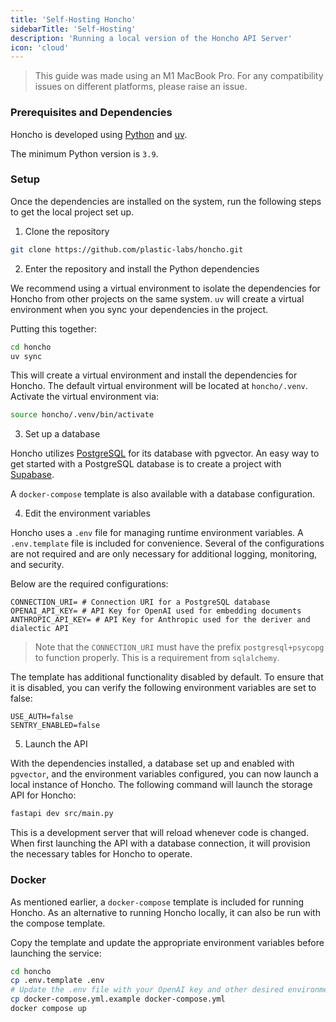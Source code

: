 ```yaml
---
title: 'Self-Hosting Honcho'
sidebarTitle: 'Self-Hosting'
description: 'Running a local version of the Honcho API Server'
icon: 'cloud'
---
```


> This guide was made using an M1 MacBook Pro. For any compatibility issues
> on different platforms, please raise an issue.

### Prerequisites and Dependencies

Honcho is developed using [Python](https://www.python.org/) and [uv](https://docs.astral.sh/uv/).

The minimum Python version is `3.9`.

### Setup

Once the dependencies are installed on the system, run the following steps to get
the local project set up.

1. Clone the repository

```bash
git clone https://github.com/plastic-labs/honcho.git
```

2. Enter the repository and install the Python dependencies

We recommend using a virtual environment to isolate the dependencies for Honcho
from other projects on the same system. `uv` will create a virtual environment
when you sync your dependencies in the project.

Putting this together:

```bash
cd honcho
uv sync
```

This will create a virtual environment and install the dependencies for Honcho.
The default virtual environment will be located at `honcho/.venv`. Activate the
virtual environment via:

```bash
source honcho/.venv/bin/activate
```

3. Set up a database

Honcho utilizes [PostgreSQL](https://www.postgresql.org/) for its database with
pgvector. An easy way to get started with a PostgreSQL database is to create a project
with [Supabase](https://supabase.com/).

A `docker-compose` template is also available with a database configuration.

4. Edit the environment variables

Honcho uses a `.env` file for managing runtime environment variables. A
`.env.template` file is included for convenience. Several of the configurations
are not required and are only necessary for additional logging, monitoring, and
security.

Below are the required configurations:

```env
CONNECTION_URI= # Connection URI for a PostgreSQL database
OPENAI_API_KEY= # API Key for OpenAI used for embedding documents
ANTHROPIC_API_KEY= # API Key for Anthropic used for the deriver and dialectic API
```
> Note that the `CONNECTION_URI` must have the prefix `postgresql+psycopg` to
> function properly. This is a requirement from `sqlalchemy`.

The template has additional functionality disabled by default. To ensure
that it is disabled, you can verify the following environment variables are
set to false:

```env
USE_AUTH=false
SENTRY_ENABLED=false
```

5. Launch the API

With the dependencies installed, a database set up and enabled with `pgvector`,
and the environment variables configured, you can now launch a local instance of
Honcho. The following command will launch the storage API for Honcho:

```bash
fastapi dev src/main.py
```
This is a development server that will reload whenever code is changed. When
first launching the API with a database connection, it will provision the
necessary tables for Honcho to operate.

### Docker

As mentioned earlier, a `docker-compose` template is included for running Honcho.
As an alternative to running Honcho locally, it can also be run with the compose
template.

Copy the template and update the appropriate environment variables before
launching the service:

```bash
cd honcho
cp .env.template .env
# Update the .env file with your OpenAI key and other desired environment variables
cp docker-compose.yml.example docker-compose.yml
docker compose up
```
